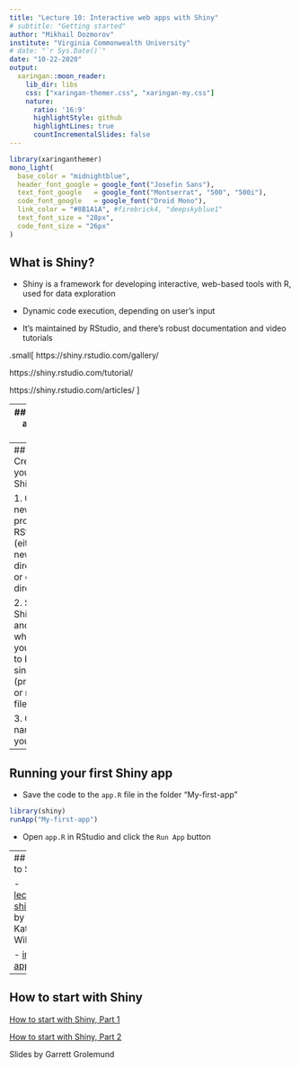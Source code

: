 ```yaml
---
title: "Lecture 10: Interactive web apps with Shiny"
# subtitle: "Getting started"
author: "Mikhail Dozmorov"
institute: "Virginia Commonwealth University"
# date: "`r Sys.Date()`"
date: "10-22-2020"
output:
  xaringan::moon_reader:
    lib_dir: libs
    css: ["xaringan-themer.css", "xaringan-my.css"]
    nature:
      ratio: '16:9'
      highlightStyle: github
      highlightLines: true
      countIncrementalSlides: false
---
```


```r
library(xaringanthemer)
mono_light(
  base_color = "midnightblue",
  header_font_google = google_font("Josefin Sans"),
  text_font_google   = google_font("Montserrat", "500", "500i"),
  code_font_google   = google_font("Droid Mono"),
  link_color = "#8B1A1A", #firebrick4, "deepskyblue1"
  text_font_size = "28px",
  code_font_size = "26px"
)
```

## What is Shiny?

- Shiny is a framework for developing interactive, web-based tools with R, used for data exploration

- Dynamic code execution, depending on user's input

- It's maintained by RStudio, and there's robust documentation and video tutorials

.small[ https://shiny.rstudio.com/gallery/

https://shiny.rstudio.com/tutorial/

https://shiny.rstudio.com/articles/
]

---
## Parts of a Shiny App

At minimum, a Shiny app has two components:

- `ui.R` - User Interface, code to create front-end
- `server.R` - Server code performing functions in backend

It is possible to create a single file `app.R` containing code for both components

``` r
library(shiny)
ui <- fluidPage()
server <- function(input, output) {}
shinyApp(ui = ui, server = server)
```

.small[ https://shiny.rstudio.com/articles/app-formats.html ]

---
## Creating your first Shiny app

1. Create a new project in RStudio (either in a new directory or existing directory)

2. Select Shiny app and whether you want it to be a single file (preferred), or multiple files

3. Give a name to your app

---
## Running your first Shiny app

- Save the code to the `app.R` file in the folder "My-first-app"

``` r 
library(shiny) 
runApp("My-first-app")
```

- Open `app.R` in RStudio and click the `Run App` button

---
## Intro to Shiny

- [lecture4-shiny.pdf](../../slides/lecture4-shiny.pdf) by Katherine Wilson

- [iris-app.R](../../slides/iris-app.R)

---
## How to start with Shiny

[How to start with Shiny, Part 1](https://github.com/rstudio-education/shiny.rstudio.com-tutorial/blob/master/how-to-start-shiny-part-1.pdf)

[How to start with Shiny, Part 2](https://dsba5122.com/files/shiny-reactivity.pdf)

Slides by Garrett Grolemund
































